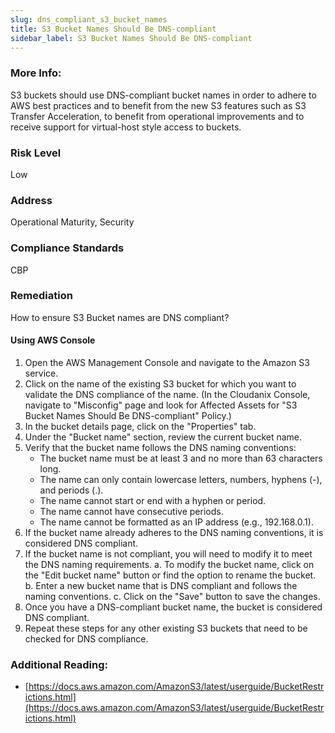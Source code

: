 ```yaml
---
slug: dns_compliant_s3_bucket_names
title: S3 Bucket Names Should Be DNS-compliant
sidebar_label: S3 Bucket Names Should Be DNS-compliant
---
```


### More Info:

S3 buckets should use DNS-compliant bucket names in order to adhere to AWS best practices and to benefit from the new S3 features such as S3 Transfer Acceleration, to benefit from operational improvements and to receive support for virtual-host style access to buckets.

### Risk Level

Low

### Address

Operational Maturity, Security

### Compliance Standards

CBP

### Remediation

How to ensure S3 Bucket names are DNS compliant?

#### Using AWS Console

1. Open the AWS Management Console and navigate to the Amazon S3 service.
2. Click on the name of the existing S3 bucket for which you want to validate the DNS compliance of the name.
    (In the Cloudanix Console, navigate to "Misconfig" page and look for Affected Assets for "S3 Bucket Names Should Be DNS-compliant" Policy.)
3. In the bucket details page, click on the "Properties" tab.
4. Under the "Bucket name" section, review the current bucket name.
5. Verify that the bucket name follows the DNS naming conventions:
   - The bucket name must be at least 3 and no more than 63 characters long.
   - The name can only contain lowercase letters, numbers, hyphens (-), and periods (.).
   - The name cannot start or end with a hyphen or period.
   - The name cannot have consecutive periods.
   - The name cannot be formatted as an IP address (e.g., 192.168.0.1).
6. If the bucket name already adheres to the DNS naming conventions, it is considered DNS compliant.
7. If the bucket name is not compliant, you will need to modify it to meet the DNS naming requirements.
   a. To modify the bucket name, click on the "Edit bucket name" button or find the option to rename the bucket.
   b. Enter a new bucket name that is DNS compliant and follows the naming conventions.
   c. Click on the "Save" button to save the changes.
8. Once you have a DNS-compliant bucket name, the bucket is considered DNS compliant.
9. Repeat these steps for any other existing S3 buckets that need to be checked for DNS compliance.

### Additional Reading:

- [https://docs.aws.amazon.com/AmazonS3/latest/userguide/BucketRestrictions.html](https://docs.aws.amazon.com/AmazonS3/latest/userguide/BucketRestrictions.html) 

